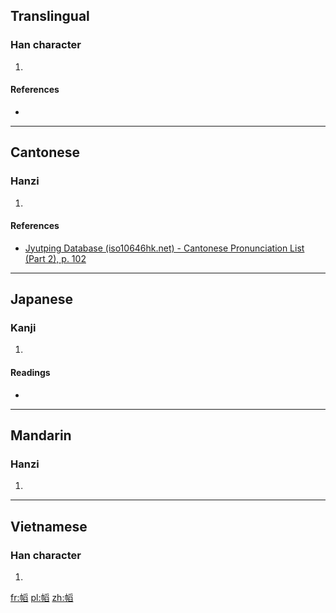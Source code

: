==Translingual==

===Han character===
{{Han char|rn=50|rad=巾|as=10|sn=13|four=4227<sub>7</sub>|canj=中月月竹X (LBBHX)|ids=⿰[[巾]][[舀]]}}

# {{defn|Han|sort=巾10}}

====References====
* {{Han ref|kx=0335.030|dkj=09023|dj=0642.100|hdz=10750.090|uh=5E4D|ud=24141|bh=DD5B|bd=56667}}

----

==Cantonese==

===Hanzi===
{{yue-hanzi|jyut=[[tou1]]|y=tou1}}

# {{defn|lang=yue|sort=巾10}}

====References====
* [http://www.iso10646hk.net/jp/document/download.jsp Jyutping Database (iso10646hk.net) - Cantonese Pronunciation List (Part 2), p. 102]

----

==Japanese==

===Kanji===
{{ja-kanji|grade=|rs=巾10}}

# {{defn|lang=ja|sort=巾10}}

====Readings====
* {{ja-readings|on=[[とう]] (tō), [[こう]] (kō)|kun=}}

----

==Mandarin==

===Hanzi===
{{cmn-hanzi|pin=[[tāo]] ([[tao1]])|wg=t'ao<sup>1</sup>}}

# {{defn|lang=cmn|sort=巾10}}

----

==Vietnamese==

===Han character===
{{vi-readings|rs=巾10| hanviet = thao}}

# {{defn|lang=vi|sort=巾10}}

[[fr:幍]]
[[pl:幍]]
[[zh:幍]]